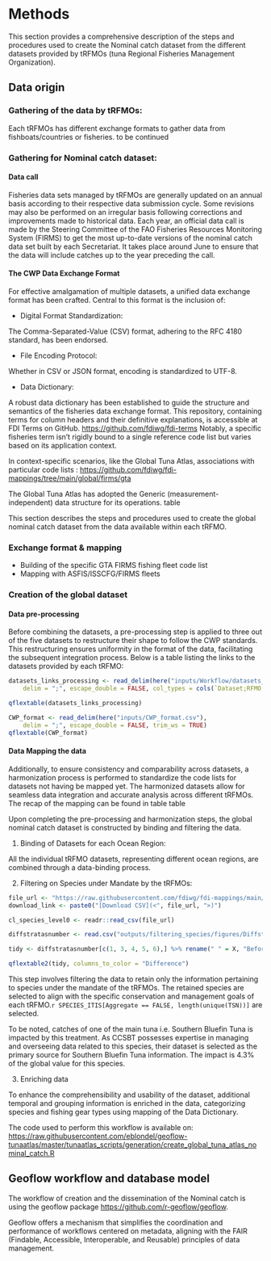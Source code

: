 # Methods

<!-- The Methods should include detailed text describing any steps or procedures used in producing the data, including full descriptions of the experimental design, data acquisition and any computational processing. See [the detailed section in our submission guidelines](https://www.nature.com/sdata/publish/submission-guidelines#sec-5) for advice on writing a transparent and reproducible methods section. Related methods should be grouped under corresponding subheadings where possible, and methods should be described in enough detail to allow other researchers to interpret and repeat, if required, the full study. Specific data outputs should be explicitly referenced via data citation (see Data Records and Citing Data, below). -->

<!-- Authors should cite previous descriptions of the methods under use, but ideally the method descriptions should be complete enough for others to understand and reproduce the methods and processing steps without referring to associated publications. There is no limit to the length of the Methods section. -->

This section provides a comprehensive description of the steps and procedures used to create the Nominal catch dataset from the different datasets provided by tRFMOs (tuna Regional Fisheries Management Organization).

## Data origin

### Gathering of the data by tRFMOs:

Each tRFMOs has different exchange formats to gather data from fishboats/countries or fisheries. to be continued

### Gathering for Nominal catch dataset:

#### Data call

Fisheries data sets managed by tRFMOs are generally updated on an annual basis according to their respective data submission cycle. Some revisions may also be performed on an irregular basis following corrections and improvements made to historical data. Each year, an official data call is made by the Steering Committee of the FAO Fisheries Resources Monitoring System (FIRMS) to get the most up-to-date versions of the nominal catch data set built by each Secretariat. It takes place around June to ensure that the data will include catches up to the year preceding the call.

#### The CWP Data Exchange Format

For effective amalgamation of multiple datasets, a unified data exchange format has been crafted. Central to this format is the inclusion of:

-   Digital Format Standardization:

The Comma-Separated-Value (CSV) format, adhering to the RFC 4180 standard, has been endorsed.

-   File Encoding Protocol:

Whether in CSV or JSON format, encoding is standardized to UTF-8.

-   Data Dictionary:

A robust data dictionary has been established to guide the structure and semantics of the fisheries data exchange format. This repository, containing terms for column headers and their definitive explanations, is accessible at FDI Terms on GitHub. <https://github.com/fdiwg/fdi-terms> Notably, a specific fisheries term isn't rigidly bound to a single reference code list but varies based on its application context.

In context-specific scenarios, like the Global Tuna Atlas, associations with particular code lists : <https://github.com/fdiwg/fdi-mappings/tree/main/global/firms/gta>

The Global Tuna Atlas has adopted the Generic (measurement-independent) data structure for its operations. \ref table

This section describes the steps and procedures used to create the global nominal catch dataset from the data available within each tRFMO.

### Exchange format & mapping

-   Building of the specific GTA FIRMS fishing fleet code list
-   Mapping with ASFIS/ISSCFG/FIRMS fleets

### Creation of the global dataset

#### Data pre-processing

Before combining the datasets, a pre-processing step is applied to three out of the five datasets to restructure their shape to follow the CWP standards. This restructuring ensures uniformity in the format of the data, facilitating the subsequent integration process. Below is a table listing the links to the datasets provided by each tRFMO:

```r
datasets_links_processing <- read_delim(here("inputs/Workflow/datasets_links_processing.csv"),
    delim = ";", escape_double = FALSE, col_types = cols(`Dataset;RFMO;Link to downolad;Pre-processing function;Comments` = col_character()), trim_ws = TRUE)
```

```r
qflextable(datasets_links_processing)
```

```r
CWP_format <- read_delim(here("inputs/CWP_format.csv"), 
    delim = ";", escape_double = FALSE, trim_ws = TRUE)
qflextable(CWP_format)
```

#### Data Mapping the data

Additionally, to ensure consistency and comparability across datasets, a harmonization process is performed to standardize the code lists for datasets not having be mapped yet. The harmonized datasets allow for seamless data integration and accurate analysis across different tRFMOs. The recap of the mapping can be found in table \ref table

Upon completing the pre-processing and harmonization steps, the global nominal catch dataset is constructed by binding and filtering the data.

1.  Binding of Datasets for each Ocean Region:

All the individual tRFMO datasets, representing different ocean regions, are combined through a data-binding process.

2.  Filtering on Species under Mandate by the tRFMOs:

```r

file_url <- "https://raw.githubusercontent.com/fdiwg/fdi-mappings/main/cross-term/codelist_mapping_source_authority_species.csv"
download_link <- paste0("[Download CSV](<", file_url, ">)")

cl_species_level0 <- readr::read_csv(file_url)


```

```r

diffstratasnumber <- read.csv("outputs/filtering_species/figures/Diffstratas/Comparison.of.number.of.stratas.between.the.two.datasets.csv")

tidy <- diffstratasnumber[c(1, 3, 4, 5, 6),] %>% rename(" " = X, "Before filtering" = "Before.filtering", "After filtering" = "After.filtering")

qflextable2(tidy, columns_to_color = "Difference")

```

This step involves filtering the data to retain only the information pertaining to species under the mandate of the tRFMOs. The retained species are selected to align with the specific conservation and management goals of each tRFMO.`r SPECIES_ITIS[Aggregate == FALSE, length(unique(TSN))]` are selected.


To be noted, catches of one of the main tuna i.e. Southern Bluefin Tuna is impacted by this treatment. As CCSBT possesses expertise in managing and overseeing data related to this species, their dataset is selected as the primary source for Southern Bluefin Tuna information. The impact is 4.3% of the global value for this species. 

3. Enriching data

To enhance the comprehensibility and usability of the dataset, additional temporal and grouping information is enriched in the data, categorizing species and fishing gear types using mapping of the Data Dictionary.

The code used to perform this workflow is available on: [https://raw.githubusercontent.com/eblondel/geoflow-tunaatlas/master/tunaatlas_scripts/generation/create_global_tuna_atlas_nominal_catch.R](#0){.uri}

## Geoflow workflow and database model

The workflow of creation and the dissemination of the Nominal catch is using the geoflow package <https://github.com/r-geoflow/geoflow>.

Geoflow offers a mechanism that simplifies the coordination and performance of workflows centered on metadata, aligning with the FAIR (Findable, Accessible, Interoperable, and Reusable) principles of data management.

